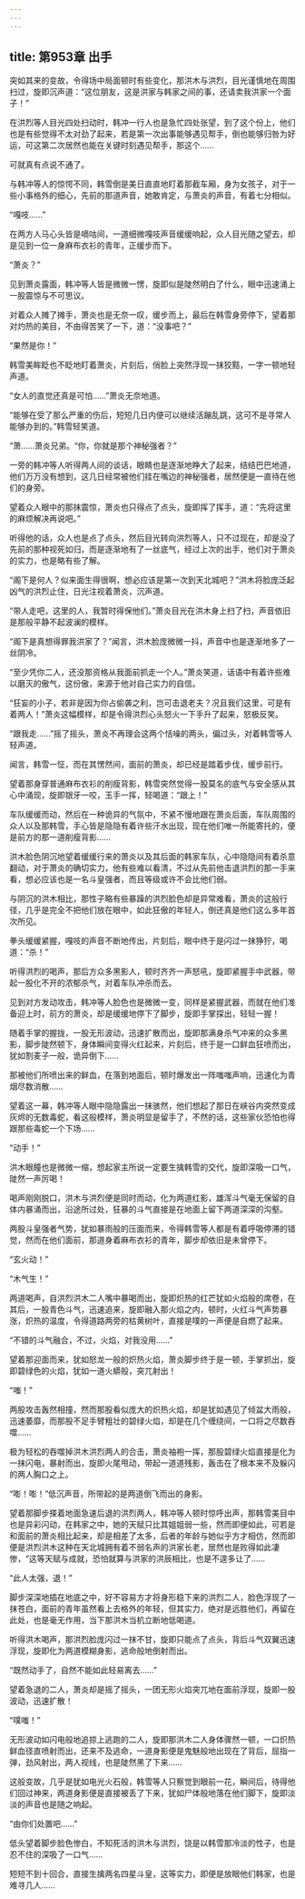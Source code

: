 ```yaml
---
---
---
```

title: 第953章 出手
---



突如其来的变故，令得场中局面顿时有些变化，那洪木与洪烈，目光谨慎地在周围扫过，旋即沉声道：“这位朋友，这是洪家与韩家之间的事，还请卖我洪家一个面子！”

在洪烈等人目光四处扫动时，韩冲一行人也是急忙四处张望，到了这个份上，他们也是有些觉得不太对劲了起来，若是第一次出事能够遇见帮手，倒也能够归咎为好运，可这第二次居然也能在关键时刻遇见帮手，那这个……

可就真有点说不通了。

与韩冲等人的惊愕不同，韩雪倒是美日直直地盯着那截车厢，身为女孩子，对于一些小事格外的细心，先前的那道声音，她敢肯定，与萧炎的声音，有着七分相似。

“嘎吱……”

在两方人马心头皆是嘀咕间，一道细微嘎吱声音缓缓响起，众人目光随之望去，却是见到一位一身麻布衣衫的青年，正缓步而下。

“萧炎？”

见到萧炎露面，韩冲等人皆是微微一愣，旋即似是陡然明白了什么，眼中迅速涌上一股震惊与不可思议。

对着众人摊了摊手，萧炎也是无奈一叹，缓步而上，最后在韩雪身旁停下，望着那对灼热的美目，不由得苦笑了一下，道：“没事吧？”

“果然是你！”

韩雪美眸眨也不眨地盯着萧炎，片刻后，俏脸上突然浮现一抹狡黠，一字一顿地轻声道。

“女人的直觉还真是可怕……”萧炎无奈地道。

“能够在受了那么严重的伤后，短短几日内便可以继续活蹦乱跳，这可不是寻常人能够办到的。”韩雪轻笑道。

“萧……萧炎兄弟。“你，你就是那个神秘强者？”

一旁的韩冲等人听得两人间的谈话，眼睛也是逐渐地睁大了起来，结结巴巴地道，他们万万没有想到，这几日经常被他们挂在嘴边的神秘强者，居然便是一直待在他们的身旁。

望着众人眼中的那抹震惊，萧炎也只得点了点头，旋即挥了挥手，道：“先将这里的麻烦解决再说吧。”

听得他的话，众人也是点了点头，然后目光转向洪烈等人，只不过现在，却是没了先前的那种视死如归，而是逐渐地有了一丝底气，经过上次的出手，他们对于萧炎的实力，也是略有些了解。

“阁下是何人？似来面生得很啊，想必应该是第一次到天北城吧？”洪木将脸庞泛起凶气的洪烈止住，日光注视着萧炎，沉声道。

“带人走吧，这里的人，我暂时得保他们。”萧炎目光在洪木身上扫了扫，声音依旧是那般平静不起波澜的模样。

“阁下是真想得罪我洪家了？”闻言，洪木脸庞微微一抖，声音中也是逐渐地多了一丝阴冷。

“至少凭你二人，还没那资格从我面前抓走一个人。”萧炎笑道，话语中有着许些难以磨灭的傲气，这份傲，来源于他对自己实力的自信。

“狂妄的小子，若非是因为你占偷袭之利，岂可击退老夫？况且我们这里，可是有着两人！”萧炎这幅模样，却是令得洪烈心头怒火一下手升了起来，怒极反笑。

“跟我走……”摇了摇头，萧炎不再理会这两个恬噪的两头，偏过头，对着韩雪等人轻声道。

闻言，韩雪一怔，而在其愣然间，面前的萧炎，却已经是踏着步伐，缓步前行。

望着那身穿普通麻布衣衫的削瘦背影，韩雪突然觉得一股莫名的底气与安全感从其心中涌现，旋即银牙一咬，玉手一挥，轻喝道：“跟上！”

车队缓缓而动，然后在一种诡异的气氛中，不紧不慢地跟在萧炎后面，车队周围的众人以及那韩雪，手心皆是隐隐有着许些汗水出现，现在他们唯一所能寄托的，便是前方的那一道削瘦背影……

洪木脸色阴沉地望着缓缓行来的萧炎以及其后面的韩家车队，心中隐隐间有着杀意翻动，对于萧炎的确切实力，他有些难以看清，不过从先前他击退洪烈的那一手来看，想必应该也是一名斗皇强者，而且等级或许不会比他们弱。

与阴沉的洪木相比，那性子略有些暴躁的洪烈脸色却是异常难看，萧炎的这般行径，几乎是完全不把他们放在眼中，如此狂傲的年轻人，倒还真是他们这么多年首次所见。

拳头缓缓紧握，嘎吱的声音不断地传出，片刻后，眼中终于是闪过一抹狰狞，喝道：“杀！”

听得洪烈的喝声，那后方众多黑影人，顿时齐齐一声怒吼，旋即紧握手中武器，带起一股化不开的浓郁杀气，对着车队冲杀而去。

见到对方发动攻击，韩冲等人脸色也是微微一变，同样是紧握武器，而就在他们准备迎上时，前方的萧炎，却是缓缓地停下了脚步，旋即手掌探出，轻轻一握！

随着手掌的握拢，一股无形波动，迅速扩散而出，旋即那满身杀气冲来的众多黑影，脚步陡然顿下，身体瞬间变得火红起来，片刻后，终于是一口鲜血狂喷而出，犹如割麦子一般，诡异倒下……

那被他们所喷出来的鲜血，在落到地面后，顿时爆发出一阵嗤嗤声响，迅速化为青烟尽数消散……

望着这一幕，韩冲等人眼中隐隐露出一抹骇然，他们想起了那日在峡谷内突然变成灰烬的无数毒蛇，看这般模样，萧炎明显是留手了，不然的话，这些家伙恐怕也得跟那些毒蛇一个下场……

“动手！”

洪木眼瞳也是微微一缩，想起家主所说一定要生擒韩雪的交代，旋即深吸一口气，陡然一声厉喝！

喝声刚刚脱口，洪木与洪烈便是同时而动，化为两道红影，雄浑斗气毫无保留的自体内暴涌而出，沿途所过处，狂暴的斗气直接是在地面上留下两道深深的沟壑。

两股斗皇强者气势，犹如暴雨般的压面而来，令得韩雪等人都是有着呼吸停滞的错觉，然而在他们面前，那道身着麻布衣衫的青年，脚步却依旧是未曾停下。

“玄火动！”

“木气生！”

两道喝声，自洪烈洪木二人嘴中暴喝而出，旋即炽热的红芒犹如火焰般的席卷，在其后，一股青色斗气，迅速追来，旋即融入那火焰之内，顿时，火红斗气声势暴涨，炽热的温度，令得道路两旁的枯黄树叶，直接是噗的一声便是自燃了起来。

“不错的斗气融合，不过，火焰，对我没用……”

望着那迎面而来，犹如怒龙一般的炽热火焰，萧炎脚步终于是一顿，手掌抓出，旋即碧绿色的火焰，犹如一道火蟒般，突兀射出！

“嗤！”

两股攻击轰然相撞，然而那股看似庞大的炽热火焰，却是犹如遇见了倾盆大雨般，迅速萎靡，而那股不足手臂粗壮的碧绿火焰，却是在几个缠绕间，一口将之尽数吞噬……

极为轻松的吞噬掉洪木洪烈两人的合击，萧炎袖袍一挥，那股碧绿火焰直接是化为一抹闪电，暴射而出，旋即火尾甩动，带起一道道残影，轰击在了根本来不及躲闪的两人胸口之上。

“嘭！嘭！”低沉声音，所带起的是两道倒飞而出的身影。

望着那脚步搽着地面急速后退的洪烈两人，韩冲等人顿时惊呼出声，那韩雪美目中也是异彩闪动，在韩家之中，她的天赋只比其姐姐弱一些，然而即便如此，可若是和面前的萧炎相比起来，却是相差了太多，后者的年龄与她似乎方才相仿，然而即便是洪烈洪木这种在天北城拥有着不弱名声的洪家长老，居然也是败得如此凄惨，“这等天赋与成就，恐怕就算与洪家的洪辰相比，也是不遑多让了……

“此人太强，退！”

脚步深深地插在地底之中，好不容易方才将身形稳下来的洪烈二人，脸色浮现了一抹苍白，面前的青年虽然看上去格外的年轻，但其实力，绝对是远胜他们，再留在此处，也是毫无作用，当下那洪木当机立断地低喝道。

听得洪木喝声，那洪烈脸庞闪过一抹不甘，旋即只能点了点头，背后斗气双翼迅速浮现，旋即化为两道模糊身影，逃命般地倒射而出。

“既然动手了，自然不能如此轻易离去……”

望着急退的二人，萧炎却是摇了摇头，一团无形火焰突兀地在面前浮现，旋即一股波动，迅速扩散！

“噗嗤！”

无形波动如闪电般地追掠上逃跑的二人，旋即那洪木二人身体骤然一顿，一口炽热鲜血径直喷射而出，还来不及逃命，一道身影便是鬼魅般地出现在了背后，屈指一弹，劲风射出，两人视线，也是陡然黑了下来……

这般变故，几乎是犹如电光火石般，韩雪等人只察觉到眼前一花，瞬间后，待得他们回过神来，两道身影便是直接被丢了下来，犹如尸体般地落在他们脚下，旋即淡淡的声音也是随之响起。

“由你们处置吧……”

低头望着脚步脸色惨白，不知死活的洪木与洪烈，饶是以韩雪那冷淡的性子，也是忍不住的深吸了一口气……

短短不到十回合，直接生擒两名四星斗皇，这等实力，即便是放眼他们韩家，也是难寻几人……